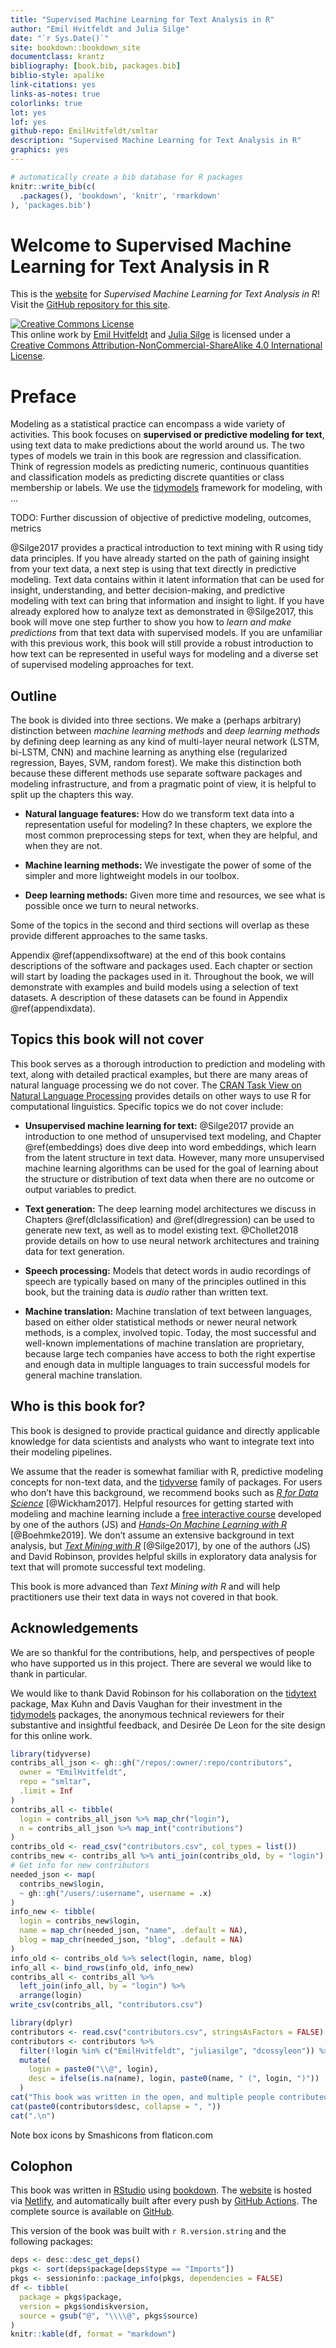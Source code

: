 ```yaml
--- 
title: "Supervised Machine Learning for Text Analysis in R"
author: "Emil Hvitfeldt and Julia Silge"
date: "`r Sys.Date()`"
site: bookdown::bookdown_site
documentclass: krantz
bibliography: [book.bib, packages.bib]
biblio-style: apalike
link-citations: yes
links-as-notes: true
colorlinks: true
lot: yes
lof: yes
github-repo: EmilHvitfeldt/smltar
description: "Supervised Machine Learning for Text Analysis in R"
graphics: yes
---
```


```r
# automatically create a bib database for R packages
knitr::write_bib(c(
  .packages(), 'bookdown', 'knitr', 'rmarkdown'
), 'packages.bib')
```

\mainmatter

# Welcome to Supervised Machine Learning for Text Analysis in R {-}

This is the [website](https://smltar.com/) for *Supervised Machine Learning for Text Analysis in R*! Visit the [GitHub repository for this site](https://github.com/EmilHvitfeldt/smltar). 

<a rel="license" href="http://creativecommons.org/licenses/by-nc-sa/4.0/"><img alt="Creative Commons License" style="border-width:0" src="https://i.creativecommons.org/l/by-nc-sa/4.0/88x31.png" /></a><br />This online work by [Emil Hvitfeldt](https://www.hvitfeldt.me/) and [Julia Silge](http://juliasilge.com/) is licensed under a <a rel="license" href="http://creativecommons.org/licenses/by-nc-sa/4.0/">Creative Commons Attribution-NonCommercial-ShareAlike 4.0 International License</a>.

# Preface {-}

Modeling as a statistical practice can encompass a wide variety of activities. This book focuses on **supervised or predictive modeling for text**, using text data to make predictions about the world around us. The two types of models we train in this book are regression and classification. Think of regression models as predicting numeric, continuous quantities and classification models as predicting discrete quantities or class membership or labels. We use the [tidymodels](https://github.com/tidymodels) framework for modeling, with ...

TODO: Further discussion of objective of predictive modeling, outcomes, metrics

@Silge2017 provides a practical introduction to text mining with R using tidy data principles. If you have already started on the path of gaining insight from your text data, a next step is using that text directly in predictive modeling. Text data contains within it latent information that can be used for insight, understanding, and better decision-making, and predictive modeling with text can bring that information and insight to light. If you have already explored how to analyze text as demonstrated in @Silge2017, this book will move one step further to show you how to *learn and make predictions* from that text data with supervised models. If you are unfamiliar with this previous work, this book will still provide a robust introduction to how text can be represented in useful ways for modeling and a diverse set of supervised modeling approaches for text.

## Outline {-}

The book is divided into three sections. We make a (perhaps arbitrary) distinction between *machine learning methods* and *deep learning methods* by defining deep learning as any kind of multi-layer neural network (LSTM, bi-LSTM, CNN) and machine learning as anything else (regularized regression, Bayes, SVM, random forest). We make this distinction both because these different methods use separate software packages and modeling infrastructure, and from a pragmatic point of view, it is helpful to split up the chapters this way. 

- **Natural language features:** How do we transform text data into a representation useful for modeling? In these chapters, we explore the most common preprocessing steps for text, when they are helpful, and when they are not.

- **Machine learning methods:** We investigate the power of some of the simpler and more lightweight models in our toolbox.

- **Deep learning methods:** Given more time and resources, we see what is possible once we turn to neural networks. 

Some of the topics in the second and third sections will overlap as these provide different approaches to the same tasks.

Appendix \@ref(appendixsoftware) at the end of this book contains descriptions of the software and packages used. Each chapter or section will start by loading the packages used in it. Throughout the book, we will demonstrate with examples and build models using a selection of text datasets. A description of these datasets can be found in Appendix \@ref(appendixdata).

## Topics this book will not cover {-}

This book serves as a thorough introduction to prediction and modeling with text, along with detailed practical examples, but there are many areas of natural language processing we do not cover. The [CRAN Task View on Natural Language Processing](https://cran.r-project.org/web/views/NaturalLanguageProcessing.html) provides details on other ways to use R for computational linguistics. Specific topics we do not cover include:

- **Unsupervised machine learning for text:** @Silge2017 provide an introduction to one method of unsupervised text modeling, and Chapter \@ref(embeddings) does dive deep into word embeddings, which learn from the latent structure in text data. However, many more unsupervised machine learning algorithms can be used for the goal of learning about the structure or distribution of text data when there are no outcome or output variables to predict.

- **Text generation:** The deep learning model architectures we discuss in Chapters \@ref(dlclassification) and \@ref(dlregression) can be used to generate new text, as well as to model existing text. @Chollet2018 provide details on how to use neural network architectures and training data for text generation.

- **Speech processing:** Models that detect words in audio recordings of speech are typically based on many of the principles outlined in this book, but the training data is _audio_ rather than written text.

- **Machine translation:** Machine translation of text between languages, based on either older statistical methods or newer neural network methods, is a complex, involved topic. Today, the most successful and well-known implementations of machine translation are proprietary, because large tech companies have access to both the right expertise and enough data in multiple languages to train successful models for general machine translation.

## Who is this book for? {-}

This book is designed to provide practical guidance and directly applicable knowledge for data scientists and analysts who want to integrate text into their modeling pipelines. 

We assume that the reader is somewhat familiar with R, predictive modeling concepts for non-text data, and the [tidyverse](https://www.tidyverse.org/) family of packages. For users who don't have this background, we recommend books such as [*R for Data Science*](http://r4ds.had.co.nz/) [@Wickham2017]. Helpful resources for getting started with modeling and machine learning include a [free interactive course](https://supervised-ml-course.netlify.com/) developed by one of the authors (JS) and [*Hands-On Machine Learning with R*](https://bradleyboehmke.github.io/HOML/) [@Boehmke2019].  We don't assume an extensive background in text analysis, but [*Text Mining with R*](https://www.tidytextmining.com/) [@Silge2017], by one of the authors (JS) and David Robinson, provides helpful skills in exploratory data analysis for text that will promote successful text modeling.

This book is more advanced than *Text Mining with R* and will help practitioners use their text data in ways not covered in that book.

## Acknowledgements {-}

We are so thankful for the contributions, help, and perspectives of people who have supported us in this project. There are several we would like to thank in particular.

We would like to thank David Robinson for his collaboration on the [tidytext](https://github.com/juliasilge/tidytext) package, Max Kuhn and Davis Vaughan for their investment in the [tidymodels](https://github.com/tidymodels/) packages, the anonymous technical reviewers for their substantive and insightful feedback, and Desirée De Leon for the site design for this online work.

```r
library(tidyverse)
contribs_all_json <- gh::gh("/repos/:owner/:repo/contributors",
  owner = "EmilHvitfeldt",
  repo = "smltar",
  .limit = Inf
)
contribs_all <- tibble(
  login = contribs_all_json %>% map_chr("login"),
  n = contribs_all_json %>% map_int("contributions")
)
contribs_old <- read_csv("contributors.csv", col_types = list())
contribs_new <- contribs_all %>% anti_join(contribs_old, by = "login")
# Get info for new contributors
needed_json <- map(
  contribs_new$login, 
  ~ gh::gh("/users/:username", username = .x)
)
info_new <- tibble(
  login = contribs_new$login,
  name = map_chr(needed_json, "name", .default = NA),
  blog = map_chr(needed_json, "blog", .default = NA)
)
info_old <- contribs_old %>% select(login, name, blog)
info_all <- bind_rows(info_old, info_new)
contribs_all <- contribs_all %>% 
  left_join(info_all, by = "login") %>% 
  arrange(login)
write_csv(contribs_all, "contributors.csv")
```

```r
library(dplyr)
contributors <- read.csv("contributors.csv", stringsAsFactors = FALSE)
contributors <- contributors %>% 
  filter(!login %in% c("EmilHvitfeldt", "juliasilge", "dcossyleon")) %>% 
  mutate(
    login = paste0("\\@", login),
    desc = ifelse(is.na(name), login, paste0(name, " (", login, ")"))
  )
cat("This book was written in the open, and multiple people contributed via pull requests or issues. Special thanks goes to all ", nrow(contributors), " people who contributed via GitHub pull requests (in alphabetical order by username): ", sep = "")
cat(paste0(contributors$desc, collapse = ", "))
cat(".\n")
```

Note box icons by Smashicons from flaticon.com

## Colophon {-}

This book was written in [RStudio](http://www.rstudio.com/ide/) using [bookdown](http://bookdown.org/). The [website](https://smltar.com/) is hosted via [Netlify](http://netlify.com/), and automatically built after every push by [GitHub Actions](https://help.github.com/actions). The complete source is available on [GitHub](https://github.com/EmilHvitfeldt/smltar). 

This version of the book was built with `r R.version.string` and the following packages:

```r
deps <- desc::desc_get_deps()
pkgs <- sort(deps$package[deps$type == "Imports"])
pkgs <- sessioninfo::package_info(pkgs, dependencies = FALSE)
df <- tibble(
  package = pkgs$package,
  version = pkgs$ondiskversion,
  source = gsub("@", "\\\\@", pkgs$source)
)
knitr::kable(df, format = "markdown")
```
